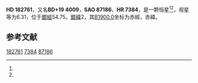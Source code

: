{{Starbox begin
| name = HD 182761
}}
{{Starbox observe
| epoch = [[J2000.0|J2000.0]]
| constell = {{星座名待查}}<ref name=SIMBAD>{{cite web
 | url=http://simbad.u-strasbg.fr/simbad/sim-id?Ident=HR+7384
 | title =Pulsating variable Star
 | publisher=Centre de Données astronomiques de Strasbourg
 | work=SIMBAD
 | accessdate=2012-07-13}}</ref><ref name=DATA>{{cite web
 | url=http://vizier.u-strasbg.fr/viz-bin/VizieR-5?-out.add=.&-source=5050&-corr=PK=HR&-out.max=9999&HR=7384
 | title=VizieR Detailed Page
 | accessdate=2012-07-13
 | archive-date=2016-03-04
 | archive-url=https://web.archive.org/web/20160304235745/http://vizier.u-strasbg.fr/viz-bin/VizieR-5?-out.add=.&-source=5050&-corr=PK=HR&-out.max=9999&HR=7384
 | dead-url=no
 }}</ref>
| 星官 = 
| ra = {{RA|19|25|22.4}}<ref name=SIMBAD /><ref name=DATA />
| dec = {{DEC|+20|16|17}}<ref name=SIMBAD /><ref name=DATA />
| appmag_v = 6.31<ref name=SIMBAD /><ref name=DATA />
}}
{{Starbox character
| class = A0V<ref name=SIMBAD /><ref name=DATA />
| b-v = -0.02<ref name=SIMBAD /><ref name=DATA />
| u-b = -0.08<ref name=SIMBAD /><ref name=DATA />
| r-i = <ref name=SIMBAD /><ref name=DATA />
| variable = 
}}
{{Starbox astrometry
| radial_v = -0.08
| prop_mo_ra = -32
| parallax = 
| p_error = 
}}
{{Starbox catalog
| names =BD+19 4009，[[SAO星表|SAO]] 87186，[[HD星表|HD]] 182761，[[HR星表|HR]] 7384}}
{{Starbox reference |Simbad=HR+7384}}
{{Starbox end}}

'''HD 182761'''，又名'''BD+19 4009'''，'''SAO 87186'''、'''HR 7384'''，是一颗恒星<ref name=SIMBAD /><ref name=DATA />，视星等为6.31，位于[[銀道座標系|銀經]]54.75，[[銀道座標系|銀緯]]2，其[[B1900.0|B1900.0]]坐标为赤經{{RA|19|21|0.9}}，赤緯{{DEC|+20|2|28}}。

== 参考文献 ==
{{reflist}}

{{star-stub}}

[[Category:HD和HDE天體|182761]]
[[Category:HR天體|7384]]
[[Category:SAO天體|87186]]